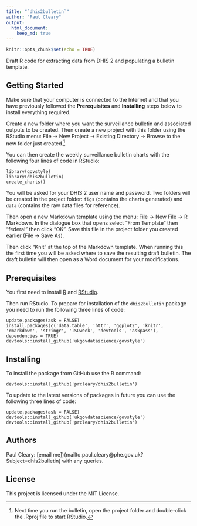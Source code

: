 ```yaml
---
title: "`dhis2bulletin`"
author: "Paul Cleary"
output: 
  html_document:
    keep_md: true
---
```


```r
knitr::opts_chunk$set(echo = TRUE)
```

<!-- # TODO plot by ISO week in ggplot2... ? ordered factor -->
<!-- # TODO Fix missing time periods and formatting -->
<!-- # ? use highcharter -->

Draft R code for extracting data from DHIS 2 and populating a bulletin template.

## Getting Started

Make sure that your computer is connected to the Internet and that you have previously followed the **Prerequisites** and **Installing** steps below to install everything required.

Create a new folder where you want the surveillance bulletin and associated outputs to be created. Then create a new project with this folder using the RStudio menu: File -> New Project -> Existing Directory -> Browse to the new folder just created.[^openproject]

[^openproject]: Next time you run the bulletin, open the project folder and double-click the .Rproj file to start RStudio.

You can then create the weekly surveillance bulletin charts with the following four lines of code in RStudio:

```
library(govstyle)
library(dhis2bulletin)
create_charts()
```

You will be asked for your DHIS 2 user name and password. Two folders will be created in the project folder: `figs` (contains the charts generated) and `data` (contains the raw data files for reference).

Then open a new Markdown template using the menu: File -> New File -> R Markdown. In the dialogue box that opens select "From Template" then "federal" then click "OK". Save this file in the project folder you created earlier (File -> Save As).

Then click "Knit" at the top of the Markdown template. When running this the first time you will be asked where to save the resulting draft bulletin. The draft bulletin will then open as a Word document for your modifications.

## Prerequisites

You first need to install [R](https://cran.r-project.org/bin/windows/base/release.htm) and [RStudio](https://rstudio.com/products/rstudio/download/#download).

Then run RStudio. To prepare for installation of the `dhis2bulletin` package you need to run the following three lines of code:

```
update.packages(ask = FALSE)
install.packages(c('data.table', 'httr', 'ggplot2', 'knitr', 'rmarkdown', 'stringr', 'ISOweek', 'devtools', 'askpass'), dependencies = TRUE)
devtools::install_github('ukgovdatascience/govstyle')
```

## Installing

To install the package from GitHub use the R command:

```
devtools::install_github('prcleary/dhis2bulletin')
```

To update to the latest versions of packages in future you can use the following three lines of code:

```
update.packages(ask = FALSE)
devtools::install_github('ukgovdatascience/govstyle')
devtools::install_github('prcleary/dhis2bulletin')
```

## Authors

Paul Cleary: [email me])(mailto:paul.cleary@phe.gov.uk?Subject=dhis2bulletin) with any queries.

## License

This project is licensed under the MIT License.
